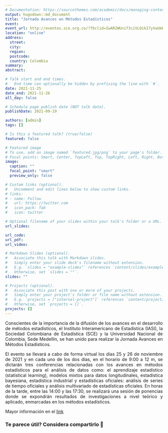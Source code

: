 ```yaml
---
# Documentation: https://sourcethemes.com/academic/docs/managing-content/
output: hugodown::md_document
title: "Jornada Avances en Métodos Estadísticos"
event: 
event_url: http://eventos.sce.org.co/?fbclid=IwAR2WUnif3ciVLQikI7yVwUmKlWjgHHhlKVlwQWf4ZqkJkVHYsTM2CAz_ipM
location: "online"
address:
  street:
  city:
  region:
  postcode:
  country: Colombia
summary:
abstract:

# Talk start and end times.
#   End time can optionally be hidden by prefixing the line with `#`.
date: 2021-11-25
date_end: 2021-11-26
all_day: false

# Schedule page publish date (NOT talk date).
publishDate: 2021-09-19

authors: [admin]
tags: []

# Is this a featured talk? (true/false)
featured: false

# Featured image
# To use, add an image named `featured.jpg/png` to your page's folder. 
# Focal points: Smart, Center, TopLeft, Top, TopRight, Left, Right, BottomLeft, Bottom, BottomRight.
image:
  caption: ""
  focal_point: "smart"
  preview_only: false

# Custom links (optional).
#   Uncomment and edit lines below to show custom links.
# links:
# - name: Follow
#   url: https://twitter.com
#   icon_pack: fab
#   icon: twitter

# Optional filename of your slides within your talk's folder or a URL.
url_slides:

url_code:
url_pdf:
url_video:

# Markdown Slides (optional).
#   Associate this talk with Markdown slides.
#   Simply enter your slide deck's filename without extension.
#   E.g. `slides = "example-slides"` references `content/slides/example-slides.md`.
#   Otherwise, set `slides = ""`.
slides: ""

# Projects (optional).
#   Associate this post with one or more of your projects.
#   Simply enter your project's folder or file name without extension.
#   E.g. `projects = ["internal-project"]` references `content/project/deep-learning/index.md`.
#   Otherwise, set `projects = []`.
projects: []
---
```

<div style="text-align: justify">

Conscientes de la importancia de la difusión de los avances en el desarrollo de métodos estadísticos, el Instituto Interamericano de Estadística (IASI), la Sociedad Colombiana de Estadística (SCE)  y la Universidad Nacional de Colombia, Sede Medellín, se han unido para realizar la Jornada Avances en Métodos Estadísticos. 

El evento se llevará a cabo de forma virtual los días 25 y 26 de noviembre de 2021 y en cada uno de los dos días, en el horario de 9:00 a 12 m, se dictarán tres conferencias relacionadas con los avances en métodos estadísticos para el análisis de datos como: el aprendizaje estadístico (statistical learning), modelos mixtos para datos longitudinales, estadística bayesiana, estadística industrial y estadísticas oficiales: análisis de series de tiempo oficiales y análisis multivariado de estadísticas oficiales. En horas de la tarde, entre las 14:00 y las 17:30, se realizará una sesión de ponencias donde se expondrán resultados de investigaciones a nivel teórico y aplicado, enmarcadas en los métodos estadísticos.

Mayor información en el [link](http://eventos.sce.org.co/?fbclid=IwAR2WUnif3ciVLQikI7yVwUmKlWjgHHhlKVlwQWf4ZqkJkVHYsTM2CAz_ipM)

<div/>

### Te parece útil? Considera compartirlo 🙌
